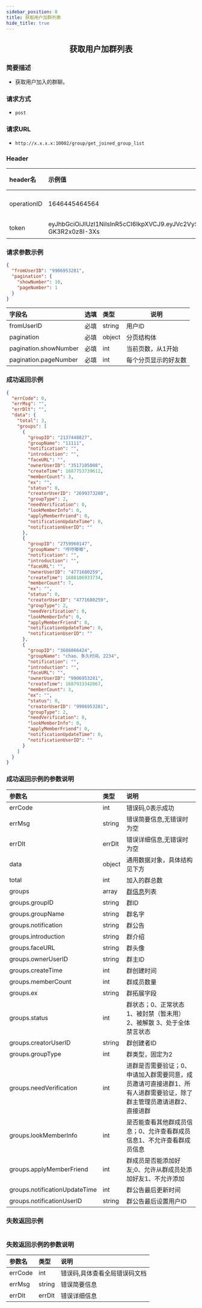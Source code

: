 ```yaml
---
sidebar_position: 8
title: 获取用户加群列表
hide_title: true
---
```


<center>

## 获取用户加群列表

</center>

### 简要描述
- 获取用户加入的群聊。
### 请求方式
- `post` 
### 请求URL
- `http://x.x.x.x:10002/group/get_joined_group_list` 


### Header
|header名|示例值|选填|类型|说明|
|:----    |:-------    |:--- |---|------      |
|operationID|1646445464564|必填|string|operationID用于全局链路追踪|
|token|eyJhbGciOiJIUzI1NiIsInR5cCI6IkpXVCJ9.eyJVc2VySUQiOiJvcGVuSU02NTQzMjEiLCJQbGF0Zm9ybUlEIjowLCJleHAiOjE2OTY0OTE4NTAsIm5iZiI6MTY4ODcxNTU1MCwiaWF0IjoxNjg4NzE1ODUwfQ.Mfhg3OiRtJY48rZbKWecNeydnHWW-GK3R2x0z8I-3Xs|必填|string|管理员token|


### 请求参数示例


```json
{
  "fromUserID": "9906953281",
  "pagination": {
    "showNumber": 10,
    "pageNumber": 1
  }
}
```
|字段名|选填|类型|说明|
|:----    |:-------    |:--- |---|
|fromUserID|必填|string|用户ID|
|pagination|必填|object|分页结构体|
|pagination.showNumber|必填|int|当前页数，从1开始|
|pagination.pageNumber|必填|int|每个分页显示的好友数|
### 成功返回示例


```json
{
  "errCode": 0,
  "errMsg": "",
  "errDlt": "",
  "data": {
    "total": 3,
    "groups": [
      {
        "groupID": "2137448827",
        "groupName": "11111",
        "notification": "",
        "introduction": "",
        "faceURL": "",
        "ownerUserID": "3517105008",
        "createTime": 1687753739612,
        "memberCount": 3,
        "ex": "",
        "status": 0,
        "creatorUserID": "2699373280",
        "groupType": 2,
        "needVerification": 0,
        "lookMemberInfo": 0,
        "applyMemberFriend": 0,
        "notificationUpdateTime": 0,
        "notificationUserID": ""
      },
      {
        "groupID": "2759960147",
        "groupName": "哼哼唧唧",
        "notification": "",
        "introduction": "",
        "faceURL": "",
        "ownerUserID": "4771680259",
        "createTime": 1688106933734,
        "memberCount": 7,
        "ex": "",
        "status": 0,
        "creatorUserID": "4771680259",
        "groupType": 2,
        "needVerification": 0,
        "lookMemberInfo": 0,
        "applyMemberFriend": 0,
        "notificationUpdateTime": 0,
        "notificationUserID": ""
      },
      {
        "groupID": "3686066424",
        "groupName": "chao、多久时间、2234",
        "notification": "",
        "introduction": "",
        "faceURL": "",
        "ownerUserID": "9906953281",
        "createTime": 1687933342067,
        "memberCount": 3,
        "ex": "",
        "status": 0,
        "creatorUserID": "9906953281",
        "groupType": 2,
        "needVerification": 0,
        "lookMemberInfo": 0,
        "applyMemberFriend": 0,
        "notificationUpdateTime": 0,
        "notificationUserID": ""
      }
    ]
  }
}
```
### 成功返回示例的参数说明


|参数名|类型|说明|
|:----    |:-------    |:--- |
|errCode|int|错误码,0表示成功|
|errMsg|string|错误简要信息,无错误时为空|
|errDlt|errDlt|错误详细信息,无错误时为空|
|data|object|通用数据对象，具体结构见下方|
|total|int|加入的群总数|
|groups|array|[群信息](docs/restapi/commonFields#groupinfo)列表|
|groups.groupID|string|群ID|
|groups.groupName|string|群名字|
|groups.notification|string|群公告|
|groups.introduction|string|群介绍|
|groups.faceURL|string|群头像|
|groups.ownerUserID|string|群主ID|
|groups.createTime|int|群创建时间|
|groups.memberCount|int|群成员数量|
|groups.ex|string|群拓展字段|
|groups.status|int|群状态；0、正常状态1、被封禁（暂未用）2、被解散 3、处于全体禁言状态|
|groups.creatorUserID|string|群创建者ID|
|groups.groupType|int|群类型，固定为2|
|groups.needVerification|int|进群是否需要验证；0、申请加入群需要同意，成员邀请可直接进群1、所有人进群需要验证，除了群主管理员邀请进群2、直接进群|
|groups.lookMemberInfo|int|是否能查看其他群成员信息；0、允许查看群成员信息1、不允许查看群成员信息|
|groups.applyMemberFriend|int|群成员是否能添加好友;0、允许从群成员处添加好友1、不允许添加|
|groups.notificationUpdateTime|int|群公告最后更新时间|
|groups.notificationUserID|string|群公告最后设置用户ID|
### 失败返回示例


```json

```
### 失败返回示例的参数说明


|参数名|类型|说明|
|:----    |:-------    |:--- |
|errCode|int|错误码,具体查看全局错误码文档|
|errMsg|string|错误简要信息|
|errDlt|errDlt|错误详细信息|
